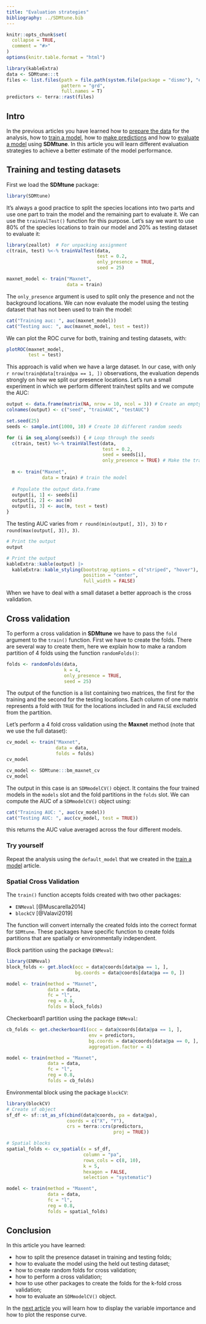 ```yaml
---
title: "Evaluation strategies"
bibliography: ../SDMtune.bib
---
```


```r
knitr::opts_chunk$set(
  collapse = TRUE,
  comment = "#>"
)
options(knitr.table.format = "html")
```

```r
library(kableExtra)
data <- SDMtune:::t
files <- list.files(path = file.path(system.file(package = "dismo"), "ex"), 
                    pattern = "grd", 
                    full.names = T)
predictors <- terra::rast(files)
```

## Intro

In the previous articles you have learned how to [prepare the data](./prepare-data.html) for the analysis, how to [train a model](./train-model.html), how to [make predictions](./make-predictions.html) and how to [evaluate a model](./evaluate-model.html) using **SDMtune**. In this article you will learn different evaluation strategies to achieve a better estimate of the model performance.

## Training and testing datasets

First we load the **SDMtune** package:

```r
library(SDMtune)
```

It's always a good practice to split the species locations into two parts and use one part to train the model and the remaining part to evaluate it. We can use the `trainValTest()` function for this purpose. Let's say we want to use 80\% of the species locations to train our model and 20\% as testing dataset to evaluate it:
```r
library(zeallot)  # For unpacking assignment
c(train, test) %<-% trainValTest(data, 
                                 test = 0.2, 
                                 only_presence = TRUE, 
                                 seed = 25)

maxnet_model <- train("Maxnet", 
                      data = train)
```

The `only_presence` argument is used to split only the presence and not the background locations. We can now evaluate the model using the testing dataset that has not been used to train the model:
```r
cat("Training auc: ", auc(maxnet_model))
cat("Testing auc: ", auc(maxnet_model, test = test))
```

We can plot the ROC curve for both, training and testing datasets, with:
```r
plotROC(maxnet_model, 
        test = test)
```

This approach is valid when we have a large dataset. In our case, with only `r nrow(train@data[train@pa == 1, ])` observations, the evaluation depends strongly on how we split our presence locations. Let's run a small experiment in which we perform different train/test splits and we compute the AUC:
```r
output <- data.frame(matrix(NA, nrow = 10, ncol = 3)) # Create an empty data.frame
colnames(output) <- c("seed", "trainAUC", "testAUC")

set.seed(25)
seeds <- sample.int(1000, 10) # Create 10 different random seeds

for (i in seq_along(seeds)) { # Loop through the seeds
  c(train, test) %<-% trainValTest(data, 
                                   test = 0.2, 
                                   seed = seeds[i], 
                                   only_presence = TRUE) # Make the train/test split
  
  m <- train("Maxnet", 
             data = train) # train the model
  
  # Populate the output data.frame
  output[i, 1] <- seeds[i]
  output[i, 2] <- auc(m)
  output[i, 3] <- auc(m, test = test)
}
```

The testing AUC varies from `r round(min(output[, 3]), 3)` to `r round(max(output[, 3]), 3)`.
```r
# Print the output
output
```
```r
# Print the output
kableExtra::kable(output) |> 
  kableExtra::kable_styling(bootstrap_options = c("striped", "hover"),
                            position = "center",
                            full_width = FALSE)
```

When we have to deal with a small dataset a better approach is the cross validation.

## Cross validation

To perform a cross validation in **SDMtune** we have to pass the `fold` argument to the `train()` function. First we have to create the folds. There are several way to create them, here we explain how to make a random partition of 4 folds using the function `randomFolds()`:
```r
folds <- randomFolds(data, 
                     k = 4, 
                     only_presence = TRUE, 
                     seed = 25)
```

The output of the function is a list containing two matrices, the first for the training and the second for the testing locations. Each column of one matrix represents a fold with `TRUE` for the locations included in and `FALSE` excluded from the partition.

Let's perform a 4 fold cross validation using the **Maxnet** method (note that we use the full dataset):
```r
cv_model <- train("Maxnet", 
                  data = data, 
                  folds = folds)
cv_model
```
```r
cv_model <- SDMtune:::bm_maxnet_cv
cv_model
```

The output in this case is an `SDMmodelCV()` object. It contains the four trained models in the `models` slot and the fold partitions in the `folds` slot. We can compute the AUC of a `SDMmodelCV()` object using:
```r
cat("Training AUC: ", auc(cv_model))
cat("Testing AUC: ", auc(cv_model, test = TRUE))
```

this returns the AUC value averaged across the four different models.

### Try yourself

Repeat the analysis using the `default_model` that we created in the [train a model](./model-training.html#train-a-model-with-default-settings) article.

### Spatial Cross Validation

The `train()` function accepts folds created with two other packages:

* `ENMeval` [@Muscarella2014]
* `blockCV` [@Valavi2019]

The function will convert internally the created folds into the correct format for `SDMtune`. These packages have specific function to create folds partitions that are spatially or environmentally independent.

Block partition using the package `ENMeval`:
```r
library(ENMeval)
block_folds <- get.block(occ = data@coords[data@pa == 1, ], 
                         bg.coords = data@coords[data@pa == 0, ])

model <- train(method = "Maxnet", 
               data = data, 
               fc = "l", 
               reg = 0.8, 
               folds = block_folds)
```

Checkerboard1 partition using the package `ENMeval`:
```r
cb_folds <- get.checkerboard1(occ = data@coords[data@pa == 1, ], 
                              env = predictors, 
                              bg.coords = data@coords[data@pa == 0, ], 
                              aggregation.factor = 4)

model <- train(method = "Maxnet", 
               data = data, 
               fc = "l", 
               reg = 0.8, 
               folds = cb_folds)
```


Environmental block using the package `blockCV`:
```r
library(blockCV)
# Create sf object
sf_df <- sf::st_as_sf(cbind(data@coords, pa = data@pa),
                      coords = c("X", "Y"),
                      crs = terra::crs(predictors,
                                       proj = TRUE))

# Spatial blocks
spatial_folds <- cv_spatial(x = sf_df,
                            column = "pa",
                            rows_cols = c(8, 10),
                            k = 5,
                            hexagon = FALSE,
                            selection = "systematic")

model <- train(method = "Maxent", 
               data = data, 
               fc = "l", 
               reg = 0.8,
               folds = spatial_folds)
```

## Conclusion

In this article you have learned:

* how to split the presence dataset in training and testing folds;
* how to evaluate the model using the held out testing dataset;
* how to create random folds for cross validation;
* how to perform a cross validation;
* how to use other packages to create the folds for the k-fold cross validation;
* how to evaluate an `SDMmodelCV()` object.

In the [next article](./variable-importance.html) you will learn how to display the variable importance and how to plot the response curve.
